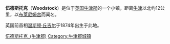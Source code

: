 {{Infobox UK place
|official_name= Woodstock
|static_image_name= Woodstock Town Hall - geograph.org.uk - 1459917.jpg
|static_image_caption= 市政廳
|latitude = 51.845
|longitude = -1.354
|os_grid_reference= SP4416
|london_distance= {{convert|62|mi}}
|label_position= left
|population= 3100
|population_ref= ([[United_Kingdom_Census_2011|2011 Census]])
|civil_parish= Woodstock
|shire_district= [[West_Oxfordshire|West Oxfordshire]]
|shire_county= [[牛津郡|牛津郡]]
|country= England
|region= 東南英格蘭
|post_town= Woodstock
|postcode_area= OX
|postcode_district= OX20
|dial_code= 01993
|constituency_westminster= [[Witney_(UK_Parliament_constituency)|Witney]]
|website= [http://www.woodstock-tc.gov.uk/ Woodstock Town Council]
}}
'''伍德斯托克'''（'''Woodstock'''）是位于[[英国|英国]][[牛津郡|牛津郡]]的一个小镇，距离[[牛津|牛津]]以北约12公里，以[[布莱尼姆宫|布莱尼姆宫]]而闻名。

英国前首相[[温斯顿·丘吉尔|温斯顿·丘吉尔]]于1874年出生于此地。

{{UK-geo-stub}}

[[Category:伍德斯托克_(牛津郡)|]]
[[Category:牛津郡城镇|Category:牛津郡城镇]]